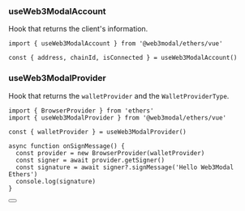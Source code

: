 
### useWeb3ModalAccount

Hook that returns the client's information.

```tsx
import { useWeb3ModalAccount } from '@web3modal/ethers/vue'

const { address, chainId, isConnected } = useWeb3ModalAccount()
```

### useWeb3ModalProvider

Hook that returns the `walletProvider` and the `WalletProviderType`.

```tsx
import { BrowserProvider } from 'ethers'
import { useWeb3ModalProvider } from '@web3modal/ethers/vue'

const { walletProvider } = useWeb3ModalProvider()

async function onSignMessage() {
  const provider = new BrowserProvider(walletProvider)
  const signer = await provider.getSigner()
  const signature = await signer?.signMessage('Hello Web3Modal Ethers')
  console.log(signature)
}
```

<Button name="Learn More About Ethers" url="https://docs.ethers.org/v6/getting-started/#starting-blockchain" />